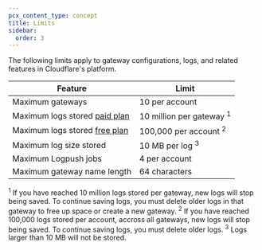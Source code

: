 ```yaml
---
pcx_content_type: concept
title: Limits
sidebar:
  order: 3
---
```



The following limits apply to gateway configurations, logs, and related features in Cloudflare's platform.

| Feature                                                         | Limit                      |
| --------------------------------------------------------------- | -------------------------- |
| Maximum gateways                                                | 10 per account             |
| Maximum logs stored [paid plan](/ai-gateway/reference/pricing/) | 10 million per gateway <sup>1</sup>     |
| Maximum logs stored [free plan](/ai-gateway/reference/pricing/) | 100,000 per account <sup>2</sup>       |
| Maximum log size stored                                         | 10 MB per log <sup>3</sup> |
| Maximum Logpush jobs                                            | 4 per account              |
| Maximum gateway name length                                     | 64 characters              |

<sup>1</sup> If you have reached 10 million logs stored per gateway, new logs will stop being saved. To continue saving logs, you must delete older logs in that gateway to free up space or create a new gateway. 
<sup>2</sup> If you have reached 100,000 logs stored per account, accross all gateways, new logs will stop being saved. To continue saving logs, you must delete older logs.
<sup>3</sup> Logs larger than 10 MB will not be stored.

<Render file="limits-increase" product="ai-gateway" />
